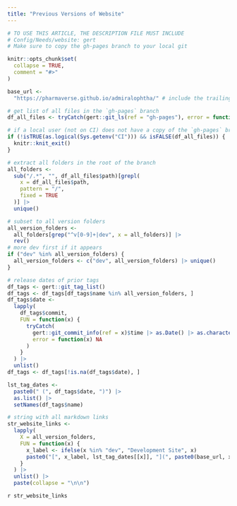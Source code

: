 ```yaml
---
title: "Previous Versions of Website"
---
```


```r
# TO USE THIS ARTICLE, THE DESCRIPTION FILE MUST INCLUDE
# Config/Needs/website: gert
# Make sure to copy the gh-pages branch to your local git

knitr::opts_chunk$set(
  collapse = TRUE,
  comment = "#>"
)
```

```r
base_url <-
  "https://pharmaverse.github.io/admiralophtha/" # include the trailing backslash!

# get list of all files in the `gh-pages` branch
df_all_files <- tryCatch(gert::git_ls(ref = "gh-pages"), error = function(x) FALSE)

# if a local user (not on CI) does not have a copy of the `gh-pages` branch, exit silently
if (!isTRUE(as.logical(Sys.getenv("CI"))) && isFALSE(df_all_files)) {
  knitr::knit_exit()
}
```

```r
# extract all folders in the root of the branch
all_folders <-
  sub("/.*", "", df_all_files$path)[grepl(
    x = df_all_files$path,
    pattern = "/",
    fixed = TRUE
  )] |>
  unique()

# subset to all version folders
all_version_folders <-
  all_folders[grep("^v[0-9]+|dev", x = all_folders)] |>
  rev()
# more dev first if it appears
if ("dev" %in% all_version_folders) {
  all_version_folders <- c("dev", all_version_folders) |> unique()
}

# release dates of prior tags
df_tags <- gert::git_tag_list()
df_tags <- df_tags[df_tags$name %in% all_version_folders, ]
df_tags$date <-
  lapply(
    df_tags$commit,
    FUN = function(x) {
      tryCatch(
        gert::git_commit_info(ref = x)$time |> as.Date() |> as.character(),
        error = function(x) NA
      )
    }
  ) |>
  unlist()
df_tags <- df_tags[!is.na(df_tags$date), ]

lst_tag_dates <-
  paste0(" (", df_tags$date, ")") |>
  as.list() |>
  setNames(df_tags$name)

# string with all markdown links
str_website_links <-
  lapply(
    X = all_version_folders,
    FUN = function(x) {
      x_label <- ifelse(x %in% "dev", "Development Site", x)
      paste0("[", x_label, lst_tag_dates[[x]], "](", paste0(base_url, x), ")")
    }
  ) |>
  unlist() |>
  paste(collapse = "\n\n")
```

`r str_website_links`
